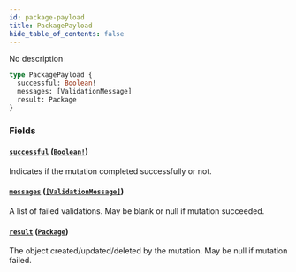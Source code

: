 ```yaml
---
id: package-payload
title: PackagePayload
hide_table_of_contents: false
---
```



No description

```graphql
type PackagePayload {
  successful: Boolean!
  messages: [ValidationMessage]
  result: Package
}
```


### Fields

#### [`successful`](#) ([`Boolean!`](/swapi/scalars/boolean))

Indicates if the mutation completed successfully or not.


#### [`messages`](#) ([`[ValidationMessage]`](/swapi/objects/validation-message))

A list of failed validations. May be blank or null if mutation succeeded.


#### [`result`](#) ([`Package`](/swapi/objects/package))

The object created/updated/deleted by the mutation. May be null if mutation failed.




